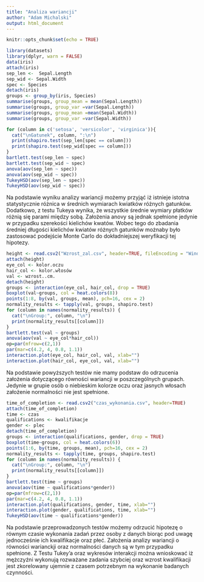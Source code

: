 ---
title: "Analiza wariancji"
author: "Adam Michalski"
output: html_document
---

```{r setup, include=FALSE}
knitr::opts_chunk$set(echo = TRUE)
```

```{r iris, warning=FALSE}
library(datasets)
library(dplyr, warn = FALSE)
data(iris)
attach(iris)
sep_len <-  Sepal.Length
sep_wid <- Sepal.Width
spec <- Species
detach(iris)
groups <- group_by(iris, Species)
summarise(groups, group_mean = mean(Sepal.Length))
summarise(groups, group_var =var(Sepal.Length))
summarise(groups, group_mean =mean(Sepal.Width))
summarise(groups, group_var =var(Sepal.Width))

for (column in c('setosa', 'versicolor', 'virginica')){
  cat("\nGatunek", column, ":\n")
  print(shapiro.test(sep_len[spec == column]))
  print(shapiro.test(sep_wid[spec == column]))
}
bartlett.test(sep_len ~ spec)
bartlett.test(sep_wid ~ spec)
anova(aov(sep_len ~ spec))
anova(aov(sep_wid ~ spec))
TukeyHSD(aov(sep_len ~ spec))
TukeyHSD(aov(sep_wid ~ spec))
```
Na podstawie wyniku analizy wariancji możemy przyjąć iż istnieje istotna statystycznie różnica w średnich wymiarach kwiatków różnych gatunków. Dodatkowo, z testu Tukeya wynika, że wszystkie średnie wymiary płatków różnią się parami między sobą. Założenia anovy są jednak spełnione jedynie w przypadku szerekości kielichów kwatów. Wobec tego do zbadania średniej długości kielichów kwiatów różnych gatunków możnaby było zastosować podejście Monte Carlo do dokładniejszej weryfikacji tej hipotezy.

```{r height}
height <- read.csv2("Wzrost_zal.csv", header=TRUE, fileEncoding = "Windows-1250")
attach(height)
eye_col <- kolor.oczu 
hair_col <- kolor.włosów
val <- wzrost..cm.
detach(height)
groups <- interaction(eye_col, hair_col, drop = TRUE)
boxplot(val~groups, col = heat.colors(8))
points(1:8, by(val, groups, mean), pch=16, cex = 2)
normality_results <- tapply(val, groups, shapiro.test)
for (column in names(normality_results)) {
  cat("\nGroup:", column, "\n")
  print(normality_results[[column]])
}
bartlett.test(val ~ groups)
anova(aov(val ~ eye_col*hair_col))
op=par(mfrow=c(2,1))
par(mar=c(4.2, 4, 0.8, 1.1))
interaction.plot(eye_col, hair_col, val, xlab="")
interaction.plot(hair_col, eye_col, val, xlab="")
```

Na podstawie powyższych testów nie mamy podstaw do odrzucenia założenia dotyczącego równości wariancji w poszczególnych grupach. Jedynie w grupie osób o niebieskim kolorze oczu oraz jasnych włosach założenie normalności nie jest spełnione.

```{r }
time_of_completion <- read.csv2("czas_wykonania.csv", header=TRUE)
attach(time_of_completion)
time <- czas
qualifications <- kwalifikacje
gender <- plec
detach(time_of_completion)
groups <- interaction(qualifications, gender, drop = TRUE)
boxplot(time~groups, col = heat.colors(6))
points(1:6, by(time, groups, mean), pch=16, cex = 2)
normality_results <- tapply(time, groups, shapiro.test)
for (column in names(normality_results)) {
  cat("\nGroup:", column, "\n")
  print(normality_results[[column]])
}
bartlett.test(time ~ groups)
anova(aov(time ~ qualifications*gender))
op=par(mfrow=c(2,1))
par(mar=c(4.2, 4, 0.8, 1.1))
interaction.plot(qualifications, gender, time, xlab="")
interaction.plot(gender, qualifications, time, xlab="")
TukeyHSD(aov(time ~ qualifications*gender))
```

Na podstawie przeprowadzonych testów możemy odrzucić hipotezę o równym czasie wykonania zadań przez osoby z danych biorąc pod uwagę jednocześnie ich kwalifikacje oraz płeć. Założenia analizy wariancji o równości warianckji oraz normalności danych są w tym przypadku spełnione. Z Testu Tukey'a oraz wykresów interakcji można wnioskować iż mężczyźni wykonują rozważane zadania szybciej oraz wzrost kwalifikacji jest zkorelowany ujemnie z czasem potrzebnym na wykonanie badanych czynności.